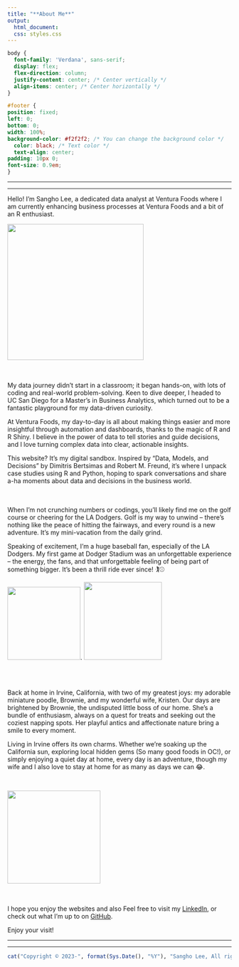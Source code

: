 ```yaml
---
title: "**About Me**"
output:
  html_document:
  css: styles.css
---
```


```css
body {
  font-family: 'Verdana', sans-serif;
  display: flex;
  flex-direction: column;
  justify-content: center; /* Center vertically */
  align-items: center; /* Center horizontally */
}

#footer {
position: fixed;
left: 0;
bottom: 0;
width: 100%;
background-color: #f2f2f2; /* You can change the background color */
  color: black; /* Text color */
  text-align: center;
padding: 10px 0;
font-size: 0.9em;
}


```

------------------------------------------------------------------------

------------------------------------------------------------------------

Hello! I'm Sangho Lee, a dedicated data analyst at Ventura Foods where I am currently enhancing business processes at Ventura Foods and a bit of an R enthusiast.

![](Photo/Sangho_2.png){width="306"}

<br><br> My data journey didn't start in a classroom; it began hands-on, with lots of coding and real-world problem-solving. Keen to dive deeper, I headed to UC San Diego for a Master's in Business Analytics, which turned out to be a fantastic playground for my data-driven curiosity.

At Ventura Foods, my day-to-day is all about making things easier and more insightful through automation and dashboards, thanks to the magic of R and R Shiny. I believe in the power of data to tell stories and guide decisions, and I love turning complex data into clear, actionable insights.

This website? It's my digital sandbox. Inspired by "Data, Models, and Decisions" by Dimitris Bertsimas and Robert M. Freund, it's where I unpack case studies using R and Python, hoping to spark conversations and share a-ha moments about data and decisions in the business world.

<br><br>When I'm not crunching numbers or codings, you'll likely find me on the golf course or cheering for the LA Dodgers. Golf is my way to unwind -- there's nothing like the peace of hitting the fairways, and every round is a new adventure. It's my mini-vacation from the daily grind.

Speaking of excitement, I'm a huge baseball fan, especially of the LA Dodgers. My first game at Dodger Stadium was an unforgettable experience -- the energy, the fans, and that unforgettable feeling of being part of something bigger. It's been a thrill ride ever since! 🏌️⚾

![](Photo/golf.png){width="164"}. ![](Photo/Sangho.png){width="175"}

<br> <br> 

Back at home in Irvine, California, with two of my greatest joys: my adorable miniature poodle, Brownie, and my wonderful wife, Kristen. Our days are brightened by Brownie, the undisputed little boss of our home. She's a bundle of enthusiasm, always on a quest for treats and seeking out the coziest napping spots. Her playful antics and affectionate nature bring a smile to every moment.

Living in Irvine offers its own charms. Whether we're soaking up the California sun, exploring local hidden gems (So many good foods in OC!), or simply enjoying a quiet day at home, every day is an adventure, though my wife and I also love to stay at home for as many as days we can 😂. 

<br>



![](Photo/family.png){width="209"}

<br><br>I hope you enjoy the websites and also Feel free to visit my [LinkedIn](https://www.linkedin.com/in/slee1211), or check out what I'm up to on [GitHub](https://www.github.com/slee8495).

Enjoy your visit!

------------------------------------------------------------------------

------------------------------------------------------------------------


::: {#footer}
```r
cat("Copyright © 2023-", format(Sys.Date(), "%Y"), "Sangho Lee, All rights reserved.")
```
:::
